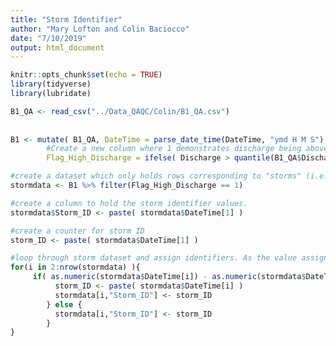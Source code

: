 ```yaml
---
title: "Storm Identifier"
author: "Mary Lofton and Colin Baciocco"
date: "7/10/2019"
output: html_document
---
```


```r
knitr::opts_chunk$set(echo = TRUE)
library(tidyverse)
library(lubridate)
```



```r

B1_QA <- read_csv("../Data_QAQC/Colin/B1_QA.csv")
  
  
B1 <- mutate( B1_QA, DateTime = parse_date_time(DateTime, "ymd H M S"),
        #Create a new column where 1 demonstrates discharge being above the 90th percentile, 0 means it is not
        Flag_High_Discharge = ifelse( Discharge > quantile(B1_QA$Discharge, 0.9, names = FALSE), 1, 0) )
```


```r
#create a dataset which only holds rows corresponding to "storms" (i.e. rows where discharge is at or above the 90th quantile )
stormdata <- B1 %>% filter(Flag_High_Discharge == 1)

#create a column to hold the storm identifier values.
stormdata$Storm_ID <- paste( stormdata$DateTime[1] )

#create a counter for storm ID
storm_ID <- paste( stormdata$DateTime[1] ) 

#loop through storm dataset and assign identifiers. As the value assigned to each row depends on values in the row before it, the loop starts on the second row. We initially filled the Storm_ID column with storm DateTimes to avoid the first row's storm identifier being blank.
for(i in 2:nrow(stormdata) ){
     if( as.numeric(stormdata$DateTime[i]) - as.numeric(stormdata$DateTime[i-1]) >= 3600 ){
          storm_ID <- paste( stormdata$DateTime[i] )
          stormdata[i,"Storm_ID"] <- storm_ID
        } else {
          stormdata[i,"Storm_ID"] <- storm_ID
        }
}
```

